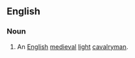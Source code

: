 ==English==

===Noun===
{{en-noun}}

# {{lb|en|historical}} An [[English]] [[medieval]] [[light]] [[cavalryman]].